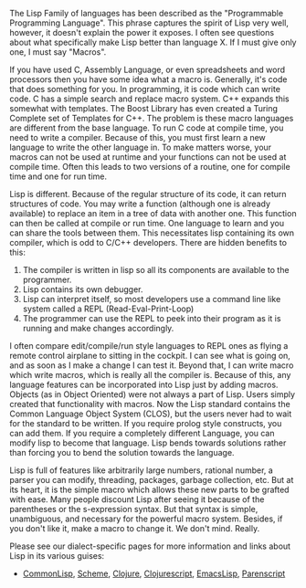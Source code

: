 The Lisp Family of languages has been described as the "Programmable Programming Language". 
This phrase captures the spirit of Lisp very well, however, it doesn't explain the power it exposes. 
I often see questions about what specifically make Lisp better than language X. 
If I must give only one, I must say "Macros". 

If you have used C, Assembly Language, or even spreadsheets and word processors then you have some idea what a macro is.
Generally, it's code that does something for you.
In programming, it is code which can write code. 
C has a simple search and replace macro system. 
C++ expands this somewhat with templates.
The Boost Library has even created a Turing Complete set of Templates for C++.
The problem is these macro languages are different from the base language. 
To run C code at compile time, you need to write a compiler. 
Because of this, you must first learn a new language to write the other language in.
To make matters worse, your macros can not be used at runtime and your functions can not be used at compile time. 
Often this leads to two versions of a routine, one for compile time and one for run time.

Lisp is different. 
Because of the regular structure of its code, it can return structures of code.
You may write a function (although one is already available) to replace an item in a tree of data with another one.
This function can then be called at compile or run time. 
One language to learn and you can share the tools between them.
This necessitates lisp containing its own compiler, which is odd to C/C++ developers.
There are hidden benefits to this: 

# The compiler is written in lisp so all its components are available to the programmer.
# Lisp contains its own debugger.
# Lisp can interpret itself, so most developers use a command line like system called a REPL (Read-Eval-Print-Loop)
# The programmer can use the REPL to peek into their program as it is running and make changes accordingly.

I often compare edit/compile/run style languages to REPL ones as flying a remote control airplane to sitting in the cockpit. 
I can see what is going on, and as soon as I make a change I can test it. 
Beyond that, I can write macro which write macros, which is really all the compiler is.
Because of this, any language features can be incorporated into Lisp just by adding macros.
Objects (as in Object Oriented) were not always a part of Lisp.
Users simply created that functionality with macros. 
Now the Lisp standard contains the Common Language Object System (CLOS), but the users never had to wait for the standard to be written.
If you require prolog style constructs, you can add them. 
If you require a completely different Language, you can modify lisp to become that language. 
Lisp bends towards solutions rather than forcing you to bend the solution towards the language.

Lisp is full of features like arbitrarily large numbers, rational number, a parser you can modify, threading, packages, garbage collection, etc.
But at its heart, it is the simple macro which allows these new parts to be grafted with ease.
Many people discount Lisp after seeing it because of the parentheses or the s-expression syntax.
But that syntax is simple, unambiguous, and necessary for the powerful macro system.
Besides, if you don't like it, make a macro to change it. 
We don't mind. Really.


Please see our dialect-specific pages for more information and links about Lisp in its various guises:

* [[CommonLisp]], [[Scheme]], [[Clojure]], [[Clojurescript]], [[EmacsLisp]], [[Parenscript]]